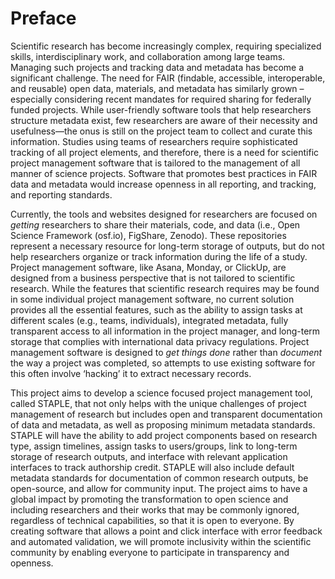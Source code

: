 # Preface

Scientific research has become increasingly complex, requiring specialized skills, interdisciplinary work, and collaboration among large teams. Managing such projects and tracking data and metadata has become a significant challenge. The need for FAIR (findable, accessible, interoperable, and reusable) open data, materials, and metadata has similarly grown -- especially considering recent mandates for required sharing for federally funded projects. While user-friendly software tools that help researchers structure metadata exist, few researchers are aware of their necessity and usefulness---the onus is still on the project team to collect and curate this information. Studies using teams of researchers require sophisticated tracking of all project elements, and therefore, there is a need for scientific project management software that is tailored to the management of all manner of science projects. Software that promotes best practices in FAIR data and metadata would increase openness in all reporting, and tracking, and reporting standards.

Currently, the tools and websites designed for researchers are focused on *getting* researchers to share their materials, code, and data (i.e., Open Science Framework (osf.io), FigShare, Zenodo). These repositories represent a necessary resource for long-term storage of outputs, but do not help researchers organize or track information during the life of a study. Project management software, like Asana, Monday, or ClickUp, are designed from a business perspective that is not tailored to scientific research. While the features that scientific research requires may be found in some individual project management software, no current solution provides all the essential features, such as the ability to assign tasks at different scales (e.g., teams, individuals), integrated metadata, fully transparent access to all information in the project manager, and long-term storage that complies with international data privacy regulations. Project management software is designed to *get things done* rather than *document* the way a project was completed, so attempts to use existing software for this often involve 'hacking' it to extract necessary records.

This project aims to develop a science focused project management tool, called STAPLE, that not only helps with the unique challenges of project management of research but includes open and transparent documentation of data and metadata, as well as proposing minimum metadata standards. STAPLE will have the ability to add project components based on research type, assign timelines, assign tasks to users/groups, link to long-term storage of research outputs, and interface with relevant application interfaces to track authorship credit. STAPLE will also include default metadata standards for documentation of common research outputs, be open-source, and allow for community input. The project aims to have a global impact by promoting the transformation to open science and including researchers and their works that may be commonly ignored, regardless of technical capabilities, so that it is open to everyone. By creating software that allows a point and click interface with error feedback and automated validation, we will promote inclusivity within the scientific community by enabling everyone to participate in transparency and openness.
